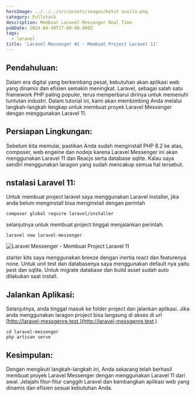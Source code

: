 ```yaml
---
heroImage: ../../../src/assets/images/ketut susilo.png
category: Fullstack
description: Membuat Laravel Messenger Real Time
pubDate: 2024-04-30T17:00:00.000Z
tags:
  - laravel
title: 'Laravel Messenger #1 - Membuat Project Laravel 11'
---
```


## Pendahuluan:

Dalam era digital yang berkembang pesat, kebutuhan akan aplikasi web yang dinamis dan efisien semakin meningkat. Laravel, sebagai salah satu framework PHP paling populer, terus memperbarui dirinya untuk memenuhi tuntutan industri. Dalam tutorial ini, kami akan membimbing Anda melalui langkah-langkah lengkap untuk membuat proyek Laravel Messenger dengan menggunakan Laravel 11.

## Persiapan Lingkungan:

Sebelum kita memulai, pastikan Anda sudah menginstall PHP 8.2 ke atas, composer, web engeine dan nodejs karena Laravel Messenger ini akan menggunakan Laravel 11 dan Reacjs serta database sqlite. Kalau saya sendiri menggunakan laragon yang sudah mencakup semua hal tersebut.

## nstalasi Laravel 11:

Untuk membuat project laravel saya menggunakan Laravel installer, jika anda belum menginstall bisa menginstall dengan perintah

```shell
composer global require laravel/installer
```

selanjutnya untuk membuat project tinggal menjalankan perintah.

```shell
laravel new laravel-messenger
```

![Laravel Messenger - Membuat Project Laravel 11](../../..../../..../../..../../..../../../src/assets/images/Screenshot_5.png)

starter kits saya menggunakan breeze dengan inertia react dan featurenya none. Untuk unit test dan databasenya saya menggunakan default nya yaitu pest dan sqlite. Untuk migrate database dan build asset sudah auto dilakukan saat install.

## Jalankan Aplikasi:

Selanjutnya, anda tinggal masuk ke folder project dan jalankan aplikasi. Jika anda menggunakan laragon project bisa langsung di akses di url [http://laravel-messgenre.test.](http://laravel-messgenre.test.)

```shell
cd laravel-messenger
php artisan serve
```

## Kesimpulan:

Dengan mengikuti langkah-langkah ini, Anda sekarang telah berhasil membuat proyek Laravel Messenger dengan menggunakan Laravel 11 dari awal. Jelajahi fitur-fitur canggih Laravel dan kembangkan aplikasi web yang dinamis dan efisien sesuai kebutuhan Anda.
